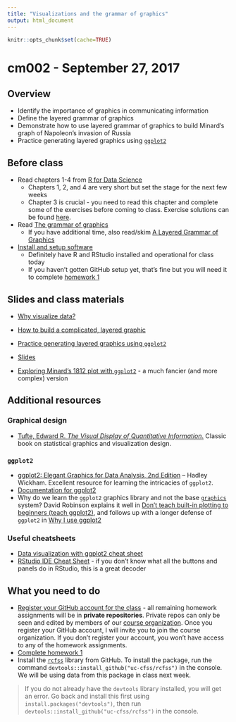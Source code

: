 ```yaml
---
title: "Visualizations and the grammar of graphics"
output: html_document
---
```


```r
knitr::opts_chunk$set(cache=TRUE)
```

# cm002 - September 27, 2017

## Overview

* Identify the importance of graphics in communicating information
* Define the layered grammar of graphics
* Demonstrate how to use layered grammar of graphics to build Minard's graph of Napoleon's invasion of Russia
* Practice generating layered graphics using [`ggplot2`](https://github.com/hadley/ggplot2)

## Before class

* Read chapters 1-4 from [R for Data Science](http://r4ds.had.co.nz/)
    * Chapters 1, 2, and 4 are very short but set the stage for the next few weeks
    * Chapter 3 is crucial - you need to read this chapter and complete some of the exercises before coming to class. Exercise solutions can be found [here](https://jrnold.github.io/e4qf/).
* Read [The grammar of graphics](dataviz_grammar_of_graphics.html)
    * If you have additional time, also read/skim [A Layered Grammar of Graphics](http://www-tandfonline-com.proxy.uchicago.edu/doi/abs/10.1198/jcgs.2009.07098)
* [Install and setup software](setup00.html)
    * Definitely have R and RStudio installed and operational for class today
    * If you haven't gotten GitHub setup yet, that's fine but you will need it to complete [homework 1](hw01-edit-README.html)

## Slides and class materials

* [Why visualize data?](dataviz_why.html)
* [How to build a complicated, layered graphic](dataviz_minard.html)
* [Practice generating layered graphics using `ggplot2`](dataviz_gapminder.html)
* [Slides](extras/cm002_slides.html)

* [Exploring Minard's 1812 plot with `ggplot2`](https://github.com/andrewheiss/fancy-minard) - a much fancier (and more complex) version

## Additional resources

### Graphical design

* [Tufte, Edward R. *The Visual Display of Quantitative Information*.](https://www.edwardtufte.com/tufte/books_vdqi) Classic book on statistical graphics and visualization design.

### `ggplot2`

* [ggplot2: Elegant Graphics for Data Analysis, 2nd Edition](http://link.springer.com.proxy.uchicago.edu/book/10.1007/978-3-319-24277-4) -- Hadley Wickham. Excellent resource for learning the intricacies of `ggplot2`.
* [Documentation for ggplot2](http://docs.ggplot2.org/current/)
* Why do we learn the `ggplot2` graphics library and not the base [`graphics`](https://cran.r-project.org/web/views/Graphics.html) system? David Robinson explains it well in [Don't teach built-in plotting to beginners (teach ggplot2)](http://varianceexplained.org/r/teach_ggplot2_to_beginners/), and follows up with a longer defense of `ggplot2` in [Why I use ggplot2](http://varianceexplained.org/r/why-I-use-ggplot2/)

### Useful cheatsheets

* [Data visualization with ggplot2 cheat sheet](https://www.rstudio.com/wp-content/uploads/2015/03/ggplot2-cheatsheet.pdf)
* [RStudio IDE Cheat Sheet](https://www.rstudio.com/wp-content/uploads/2016/01/rstudio-IDE-cheatsheet.pdf) - if you don't know what all the buttons and panels do in RStudio, this is a great decoder

## What you need to do

* [Register your GitHub account for the class](https://goo.gl/forms/ByirWtGNQdIVYjP82) - all remaining homework assignments will be in **private repositories**. Private repos can only be seen and edited by members of our [course organization](https://github.com/uc-cfss). Once you register your GitHub account, I will invite you to join the course organization. If you don't register your account, you won't have access to any of the homework assignments.
* [Complete homework 1](hw01-edit-README.html)
* Install the [`rcfss`](https://github.com/uc-cfss/rcfss) library from GitHub. To install the package, run the command `devtools::install_github("uc-cfss/rcfss")` in the console. We will be using data from this package in class next week.

> If you do not already have the `devtools` library installed, you will get an error. Go back and install this first using `install.packages("devtools")`, then run `devtools::install_github("uc-cfss/rcfss")` in the console.


